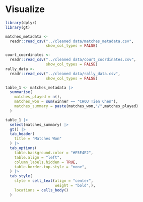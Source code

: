 # Visualize

```r
library(dplyr)
library(gt)

matches_metadata <- 
  readr::read_csv("../cleaned data/matches_metadata.csv", 
                  show_col_types = FALSE) 

court_coordinates <- 
  readr::read_csv("../cleaned data/court_coordinates.csv", 
                  show_col_types = FALSE) 
rally_data <- 
  readr::read_csv("../cleaned data/rally_data.csv",
                  show_col_types = FALSE)
```

```r
table_1 <- matches_metadata |> 
  summarise(
    matches_played = n(),
    matches_won = sum(winner == "CHOU Tien Chen"),
    matches_summary = paste(matches_won,"/",matches_played)
  )

table_1 |>
  select(matches_summary) |>
  gt() |>
  tab_header(
    title = "Matches Won"
  ) |>
  tab_options(
    table.background.color = "#E5E4E2",
    table.align = "left",
    column_labels.hidden = TRUE,
    table.border.top.style = "none",
  ) |>
  tab_style(
    style = cell_text(align = "center",
                      weight = "bold",),
    locations = cells_body()
  )
```
